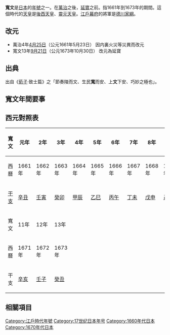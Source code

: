 {{japanese|japanese=寬文|kana=かんぶん|romaji=Kanbun}}

'''寬文'''是[[日本|日本]]的[[年號|年號]]之一。在[[萬治|萬治]]之後，[[延寶|延寶]]之前。指1661年到1673年的期間。這個時代的[[天皇|天皇]]是[[後西天皇|後西天皇]]、[[靈元天皇|靈元天皇]]。[[江戶幕府|江戶幕府]]的將軍是[[德川家綱|德川家綱]]。

== 改元 ==
*萬治4年[[4月25日_(陰曆)|4月25日]]（公元1661年5月23日） 因内裏火災等災異而改元
*寬文13年[[9月21日_(陰曆)|9月21日]]（公元1673年10月30日） 改元為延寶

== 出典 ==
出自《[[荀子|荀子]]·致士篇》之「節奏陵而文、生民'''寬'''而安、上'''文'''下安、巧妙之極也」。

== 寬文年間要事 ==

== 西元對照表 ==
{| class="wikitable" cellspacing=0 style="text-align:center"
|- style="background-color:#CCCCCC"
!寬文!!元年!!2年!!3年!!4年!!5年!!6年!!7年!!8年!!9年!!10年
|-
|西曆||1661年||1662年||1663年||1664年||1665年||1666年||1667年||1668年||1669年||1670年
|-
|[[干支|干支]]||[[辛丑|辛丑]]||[[壬寅|壬寅]]||[[癸卯|癸卯]]||[[甲辰|甲辰]]||[[乙巳|乙巳]]||[[丙午|丙午]]||[[丁未|丁未]]||[[戊申|戊申]]||[[己酉|己酉]]||[[庚戌|庚戌]]
|- style="background-color:#CCCCCC"
!寬文!!11年!!12年!!13年
|-
|西曆||1671年||1672年||1673年
|-
|干支||[[辛亥|辛亥]]||[[壬子|壬子]]||[[癸丑|癸丑]]
|}

== 相關項目 ==
{{年號|[[萬治|萬治]]|日本年號|[[延寶|延寶]]}}
{{江戶時代年號}}
{{DEFAULTSORT:Kanbun}}

[[Category:江戶時代年號|Category:江戶時代年號]]
[[Category:17世纪日本年号|Category:17世纪日本年号]]
[[Category:1660年代日本|Category:1660年代日本]]
[[Category:1670年代日本|Category:1670年代日本]]